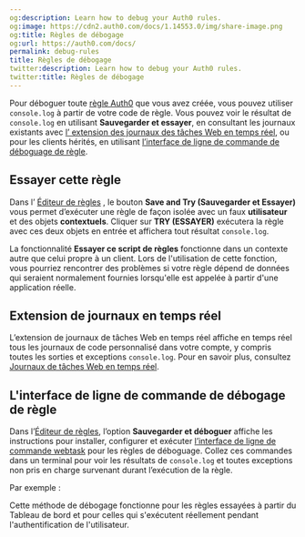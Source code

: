 ```yaml
---
og:description: Learn how to debug your Auth0 rules.
og:image: https://cdn2.auth0.com/docs/1.14553.0/img/share-image.png
og:title: Règles de débogage
og:url: https://auth0.com/docs/
permalink: debug-rules
title: Règles de débogage
twitter:description: Learn how to debug your Auth0 rules.
twitter:title: Règles de débogage
---
```






Pour déboguer toute [règle Auth0](/rules) que vous avez créée, vous pouvez utiliser `console.log` à partir de votre code de règle. Vous pouvez voir le résultat de `console.log` en utilisant [](#try-this-rule)**Sauvegarder et essayer**, en consultant les journaux existants avec [l’ extension des journaux des tâches Web en temps réel](#real-time-logs-extension), ou pour les clients hérités, en utilisant [l’interface de ligne de commande de déboguage de règle](#debug-rule-cli).

## Essayer cette règle

Dans l’ [Éditeur de règles](%24%7Bmanage_url%7D/#/rules/create) , le bouton **Save and Try (Sauvegarder et Essayer)** vous permet d’exécuter une règle de façon isolée avec un faux **utilisateur** et des objets **contextuels**. Cliquer sur **TRY (ESSAYER)** exécutera la règle avec ces deux objets en entrée et affichera tout résultat `console.log`.

La fonctionnalité **Essayer ce script de règles** fonctionne dans un contexte autre que celui propre à un client. Lors de l'utilisation de cette fonction, vous pourriez rencontrer des problèmes si votre règle dépend de données qui seraient normalement fournies lorsqu'elle est appelée à partir d'une application réelle.



## Extension de journaux en temps réel

L’[](/extensions/realtime-webtask-logs)extension de journaux de tâches Web en temps réel affiche en temps réel tous les journaux de code personnalisé dans votre compte, y compris toutes les sorties et exceptions `console.log`. Pour en savoir plus, consultez [Journaux de tâches Web en temps réel](/extensions/realtime-webtask-logs).

## L'interface de ligne de commande de débogage de règle



Dans l’[Éditeur de règles](%24%7Bmanage_url%7D/#/rules/create), l’option **Sauvegarder et déboguer** affiche les instructions pour installer, configurer et exécuter [l’interface de ligne de commande webtask](https://github.com/auth0/wt-cli) pour les règles de déboguage. Collez ces commandes dans un terminal pour voir les résultats de `console.log` et toutes exceptions non pris en charge survenant durant l’exécution de la règle.

Par exemple :



Cette méthode de débogage fonctionne pour les règles essayées à partir du Tableau de bord et pour celles qui s'exécutent réellement pendant l'authentification de l'utilisateur.
